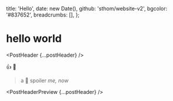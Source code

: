 

  title: 'Hello',
  date: new Date(),
  github: 'sthom/website-v2',
  bgcolor: '#837652',
  breadcrumbs: [],
};

# hello world

<PostHeader {...postHeader} />

:+1: :tada:

> <MdSpoiler>a :dragon: spoiler</MdSpoiler>
> <cite>me, now</cite>

<MdImage src="/static/img/banner.jpg" />

<PostHeaderPreview {...postHeader} />
